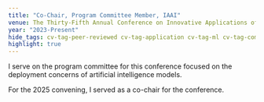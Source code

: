 ```yaml
---
title: "Co-Chair, Program Committee Member, IAAI"
venue: The Thirty-Fifth Annual Conference on Innovative Applications of Artificial Intelligence (IAAI-23)
year: "2023-Present"
hide_tags: cv-tag-peer-reviewed cv-tag-application cv-tag-ml cv-tag-compsust cv-tag-workshop cv-tag-conference cv-tag-ethics cv-tag-safety
highlight: true
---
```

I serve on the program committee for this conference focused on the deployment concerns of artificial intelligence models.

For the 2025 convening, I served as a co-chair for the conference.
